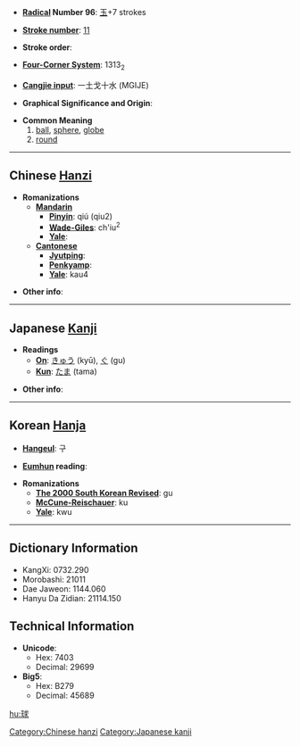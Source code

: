 * '''[[Wiktionary:Chinese radical index| Radical]] Number 96''': [[Wiktionary:Chinese radical index 玉|玉]]+7 strokes

* '''[[Wiktionary:Chinese total strokes index|Stroke number]]''': [[Wiktionary:Chinese total strokes index 11|11]]

* '''Stroke order''': 

* '''[[Wiktionary:Chinese four corner index|Four-Corner System]]''': 1313<sub>2</sub>

* '''[[Wiktionary:Chinese Cangjie index|Cangjie input]]''': 一土戈十水 (MGIJE)

* '''Graphical Significance and Origin''': 

* '''Common Meaning'''
*#[[ball]], [[sphere]], [[globe]]
*# [[round]]

----

== Chinese [[Hanzi]] ==

* '''Romanizations'''
** '''[[Mandarin]]'''
*** '''[[Pinyin]]''': qiú (qiu2)
*** '''[[Wade-Giles]]''': ch'iu<sup>2</sup>
*** '''[[Yale]]''': 
** '''[[Cantonese]]'''
*** '''[[Jyutping]]''':
*** '''[[Penkyamp]]''': 
*** '''[[Yale]]''': kau4

* '''Other info''': 

----

== Japanese [[Kanji]] ==

* '''Readings'''
** '''[[On]]''': [[きゅう]] (kyū), [[ぐ]] (gu)
** '''[[Kun]]''': [[たま]] (tama)

* '''Other info''':  

----

== Korean [[Hanja]] ==

* '''[[Hangeul]]''': 구

* '''[[Eumhun]] reading''': 

* '''Romanizations'''
** '''[[The 2000 South Korean Revised Romanization|The 2000 South Korean Revised]]''': gu
** '''[[McCune-Reischauer]]''': ku
** '''[[Yale]]''': kwu

----

== Dictionary Information ==

* KangXi: 0732.290
* Morobashi: 21011
* Dae Jaweon: 1144.060
* Hanyu Da Zidian: 21114.150

== Technical Information ==

* '''Unicode''':
** Hex: 7403
** Decimal: 29699
* '''Big5''':
** Hex: B279
** Decimal: 45689

[[Category:Chinese hanzi]]
[[Category:Japanese kanji]]

[[hu:球]]
